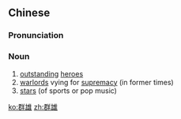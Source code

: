 ==Chinese==
{{zh-forms}}

===Pronunciation===
{{zh-pron
|m=qúnxióng
|c=kwan4 hung4
|mn=kûn-hiông
|cat=n
}}

===Noun===
{{zh-noun}}

# [[outstanding]] [[hero]]es
# [[warlord]]s vying for [[supremacy]] (in former times)
# [[star]]s (of sports or pop music)

[[ko:群雄]]
[[zh:群雄]]